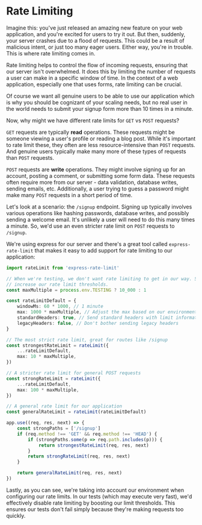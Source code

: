 # Rate Limiting

Imagine this: you've just released an amazing new feature on your web
application, and you're excited for users to try it out. But then, suddenly,
your server crashes due to a flood of requests. This could be a result of
malicious intent, or just too many eager users. Either way, you're in trouble.
This is where rate limiting comes in.

Rate limiting helps to control the flow of incoming requests, ensuring that our
server isn't overwhelmed. It does this by limiting the number of requests a user
can make in a specific window of time. In the context of a web application,
especially one that uses forms, rate limiting can be crucial.

Of course we want all genuine users to be able to use our application which is
why you should be cognizant of your scaling needs, but no real user in the world
needs to submit your signup form more than 10 times in a minute.

Now, why might we have different rate limits for `GET` vs `POST` requests?

`GET` requests are typically **read** operations. These requests might be
someone viewing a user's profile or reading a blog post. While it's important to
rate limit these, they often are less resource-intensive than `POST` requests.
And genuine users typically make many more of these types of requests than
`POST` requests.

`POST` requests are **write** operations. They might involve signing up for an
account, posting a comment, or submitting some form data. These requests often
require more from our server - data validation, database writes, sending emails,
etc. Additionally, a user trying to guess a password might make many `POST`
requests in a short period of time.

Let's look at a scenario: the `/signup` endpoint. Signing up typically involves
various operations like hashing passwords, database writes, and possibly sending
a welcome email. It's unlikely a user will need to do this many times a minute.
So, we'd use an even stricter rate limit on `POST` requests to `/signup`.

We're using express for our server and there's a great tool called
`express-rate-limit` that makes it easy to add support for rate limiting to our
application:

```typescript
import rateLimit from 'express-rate-limit'

// When we're testing, we don't want rate limiting to get in our way. So, we'll
// increase our rate limit thresholds.
const maxMultiple = process.env.TESTING ? 10_000 : 1

const rateLimitDefault = {
	windowMs: 60 * 1000, // 1 minute
	max: 1000 * maxMultiple, // Adjust the max based on our environment
	standardHeaders: true, // Send standard headers with limit information
	legacyHeaders: false, // Don't bother sending legacy headers
}

// The most strict rate limit, great for routes like /signup
const strongestRateLimit = rateLimit({
	...rateLimitDefault,
	max: 10 * maxMultiple,
})

// A stricter rate limit for general POST requests
const strongRateLimit = rateLimit({
	...rateLimitDefault,
	max: 100 * maxMultiple,
})

// A general rate limit for our application
const generalRateLimit = rateLimit(rateLimitDefault)

app.use((req, res, next) => {
	const strongPaths = ['/signup']
	if (req.method !== 'GET' && req.method !== 'HEAD') {
		if (strongPaths.some(p => req.path.includes(p))) {
			return strongestRateLimit(req, res, next)
		}
		return strongRateLimit(req, res, next)
	}

	return generalRateLimit(req, res, next)
})
```

Lastly, as you can see, we're taking into account our environment when
configuring our rate limits. In our tests (which may execute very fast), we'd
effectively disable rate limiting by boosting our limit thresholds. This ensures
our tests don't fail simply because they're making requests too quickly.
